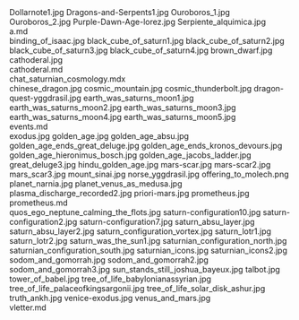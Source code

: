     
<PopImage className="sm:float-right clear-right m-auto sm:m-1 sm:ml-4" src={JPG_Dollarnote1_jpg} alt="Dollarnote1.jpg">
	Dollarnote1.jpg
</PopImage>
<PopImage className="sm:float-left clear-left m-auto sm:m-1 sm:mr-4" src={JPG_Dragons_and_Serpents1_jpg} alt="Dragons-and-Serpents1.jpg">
	Dragons-and-Serpents1.jpg
</PopImage>
<PopImage className="sm:float-right clear-right m-auto sm:m-1 sm:ml-4" src={JPG_Ouroboros_1_jpg} alt="Ouroboros_1.jpg">
	Ouroboros_1.jpg
</PopImage>
<PopImage className="sm:float-left clear-left m-auto sm:m-1 sm:mr-4" src={JPG_Ouroboros_2_jpg} alt="Ouroboros_2.jpg">
	Ouroboros_2.jpg
</PopImage>
<PopImage className="sm:float-right clear-right m-auto sm:m-1 sm:ml-4" src={JPG_Purple_Dawn_Age_lorez_jpg} alt="Purple-Dawn-Age-lorez.jpg">
	Purple-Dawn-Age-lorez.jpg
</PopImage>
<PopImage className="sm:float-left clear-left m-auto sm:m-1 sm:mr-4" src={JPG_Serpiente_alquimica_jpg} alt="Serpiente_alquimica.jpg">
	Serpiente_alquimica.jpg
</PopImage>
<div className="w-full md:max-w-[80rem] float-right italic">
	<MD_a_md />
	a.md
</div>
<PopImage className="sm:float-right clear-right m-auto sm:m-1 sm:ml-4" src={JPG_binding_of_isaac_jpg} alt="binding_of_isaac.jpg">
	binding_of_isaac.jpg
</PopImage>
<PopImage className="sm:float-left clear-left m-auto sm:m-1 sm:mr-4" src={JPG_black_cube_of_saturn1_jpg} alt="black_cube_of_saturn1.jpg">
	black_cube_of_saturn1.jpg
</PopImage>
<PopImage className="sm:float-right clear-right m-auto sm:m-1 sm:ml-4" src={JPG_black_cube_of_saturn2_jpg} alt="black_cube_of_saturn2.jpg">
	black_cube_of_saturn2.jpg
</PopImage>
<PopImage className="sm:float-left clear-left m-auto sm:m-1 sm:mr-4" src={JPG_black_cube_of_saturn3_jpg} alt="black_cube_of_saturn3.jpg">
	black_cube_of_saturn3.jpg
</PopImage>
<PopImage className="sm:float-right clear-right m-auto sm:m-1 sm:ml-4" src={JPG_black_cube_of_saturn4_jpg} alt="black_cube_of_saturn4.jpg">
	black_cube_of_saturn4.jpg
</PopImage>
<PopImage className="sm:float-left clear-left m-auto sm:m-1 sm:mr-4" src={JPG_brown_dwarf_jpg} alt="brown_dwarf.jpg">
	brown_dwarf.jpg
</PopImage>
<PopImage className="sm:float-right clear-right m-auto sm:m-1 sm:ml-4" src={JPG_cathoderal_jpg} alt="cathoderal.jpg">
	cathoderal.jpg
</PopImage>
<div className="w-full md:max-w-[80rem] float-right italic">
	<MD_cathoderal_md />
	cathoderal.md
</div>
<div className="w-full md:max-w-[80rem] float-right italic">
	<MDX_chat_saturnian_cosmology_mdx />
	chat_saturnian_cosmology.mdx
</div>
<PopImage className="sm:float-left clear-left m-auto sm:m-1 sm:mr-4" src={JPG_chinese_dragon_jpg} alt="chinese_dragon.jpg">
	chinese_dragon.jpg
</PopImage>
<PopImage className="sm:float-right clear-right m-auto sm:m-1 sm:ml-4" src={JPG_cosmic_mountain_jpg} alt="cosmic_mountain.jpg">
	cosmic_mountain.jpg
</PopImage>
<PopImage className="sm:float-left clear-left m-auto sm:m-1 sm:mr-4" src={JPG_cosmic_thunderbolt_jpg} alt="cosmic_thunderbolt.jpg">
	cosmic_thunderbolt.jpg
</PopImage>
<PopImage className="sm:float-right clear-right m-auto sm:m-1 sm:ml-4" src={JPG_dragon_quest_yggdrasil_jpg} alt="dragon-quest-yggdrasil.jpg">
	dragon-quest-yggdrasil.jpg
</PopImage>
<PopImage className="sm:float-left clear-left m-auto sm:m-1 sm:mr-4" src={JPG_earth_was_saturns_moon1_jpg} alt="earth_was_saturns_moon1.jpg">
	earth_was_saturns_moon1.jpg
</PopImage>
<PopImage className="sm:float-right clear-right m-auto sm:m-1 sm:ml-4" src={JPG_earth_was_saturns_moon2_jpg} alt="earth_was_saturns_moon2.jpg">
	earth_was_saturns_moon2.jpg
</PopImage>
<PopImage className="sm:float-left clear-left m-auto sm:m-1 sm:mr-4" src={JPG_earth_was_saturns_moon3_jpg} alt="earth_was_saturns_moon3.jpg">
	earth_was_saturns_moon3.jpg
</PopImage>
<PopImage className="sm:float-right clear-right m-auto sm:m-1 sm:ml-4" src={JPG_earth_was_saturns_moon4_jpg} alt="earth_was_saturns_moon4.jpg">
	earth_was_saturns_moon4.jpg
</PopImage>
<PopImage className="sm:float-left clear-left m-auto sm:m-1 sm:mr-4" src={JPG_earth_was_saturns_moon5_jpg} alt="earth_was_saturns_moon5.jpg">
	earth_was_saturns_moon5.jpg
</PopImage>
<div className="w-full md:max-w-[80rem] float-right italic">
	<MD_events_md />
	events.md
</div>
<PopImage className="sm:float-right clear-right m-auto sm:m-1 sm:ml-4" src={JPG_exodus_jpg} alt="exodus.jpg">
	exodus.jpg
</PopImage>
<PopImage className="sm:float-left clear-left m-auto sm:m-1 sm:mr-4" src={JPG_golden_age_jpg} alt="golden_age.jpg">
	golden_age.jpg
</PopImage>
<PopImage className="sm:float-right clear-right m-auto sm:m-1 sm:ml-4" src={JPG_golden_age_absu_jpg} alt="golden_age_absu.jpg">
	golden_age_absu.jpg
</PopImage>
<PopImage className="sm:float-left clear-left m-auto sm:m-1 sm:mr-4" src={JPG_golden_age_ends_great_deluge_jpg} alt="golden_age_ends_great_deluge.jpg">
	golden_age_ends_great_deluge.jpg
</PopImage>
<PopImage className="sm:float-right clear-right m-auto sm:m-1 sm:ml-4" src={JPG_golden_age_ends_kronos_devours_jpg} alt="golden_age_ends_kronos_devours.jpg">
	golden_age_ends_kronos_devours.jpg
</PopImage>
<PopImage className="sm:float-left clear-left m-auto sm:m-1 sm:mr-4" src={JPG_golden_age_hieronimus_bosch_jpg} alt="golden_age_hieronimus_bosch.jpg">
	golden_age_hieronimus_bosch.jpg
</PopImage>
<PopImage className="sm:float-right clear-right m-auto sm:m-1 sm:ml-4" src={JPG_golden_age_jacobs_ladder_jpg} alt="golden_age_jacobs_ladder.jpg">
	golden_age_jacobs_ladder.jpg
</PopImage>
<PopImage className="sm:float-left clear-left m-auto sm:m-1 sm:mr-4" src={JPG_great_deluge3_jpg} alt="great_deluge3.jpg">
	great_deluge3.jpg
</PopImage>
<PopImage className="sm:float-right clear-right m-auto sm:m-1 sm:ml-4" src={JPG_hindu_golden_age_jpg} alt="hindu_golden_age.jpg">
	hindu_golden_age.jpg
</PopImage>
<PopImage className="sm:float-left clear-left m-auto sm:m-1 sm:mr-4" src={JPG_mars_scar_jpg} alt="mars-scar.jpg">
	mars-scar.jpg
</PopImage>
<PopImage className="sm:float-right clear-right m-auto sm:m-1 sm:ml-4" src={JPG_mars_scar2_jpg} alt="mars-scar2.jpg">
	mars-scar2.jpg
</PopImage>
<PopImage className="sm:float-left clear-left m-auto sm:m-1 sm:mr-4" src={JPG_mars_scar3_jpg} alt="mars_scar3.jpg">
	mars_scar3.jpg
</PopImage>
<PopImage className="sm:float-right clear-right m-auto sm:m-1 sm:ml-4" src={JPG_mount_sinai_jpg} alt="mount_sinai.jpg">
	mount_sinai.jpg
</PopImage>
<PopImage className="sm:float-left clear-left m-auto sm:m-1 sm:mr-4" src={JPG_norse_yggdrasil_jpg} alt="norse_yggdrasil.jpg">
	norse_yggdrasil.jpg
</PopImage>
<PopImage className="sm:float-right clear-right m-auto sm:m-1 sm:ml-4" src={PNG_offering_to_molech_png} alt="offering_to_molech.png">
	offering_to_molech.png
</PopImage>
<PopImage className="sm:float-left clear-left m-auto sm:m-1 sm:mr-4" src={JPG_planet_narnia_jpg} alt="planet_narnia.jpg">
	planet_narnia.jpg
</PopImage>
<PopImage className="sm:float-right clear-right m-auto sm:m-1 sm:ml-4" src={JPG_planet_venus_as_medusa_jpg} alt="planet_venus_as_medusa.jpg">
	planet_venus_as_medusa.jpg
</PopImage>
<PopImage className="sm:float-left clear-left m-auto sm:m-1 sm:mr-4" src={JPG_plasma_discharge_recorded2_jpg} alt="plasma_discharge_recorded2.jpg">
	plasma_discharge_recorded2.jpg
</PopImage>
<PopImage className="sm:float-right clear-right m-auto sm:m-1 sm:ml-4" src={JPG_priori_mars_jpg} alt="priori-mars.jpg">
	priori-mars.jpg
</PopImage>
<PopImage className="sm:float-left clear-left m-auto sm:m-1 sm:mr-4" src={JPG_prometheus_jpg} alt="prometheus.jpg">
	prometheus.jpg
</PopImage>
<div className="w-full md:max-w-[80rem] float-right italic">
	<MD_prometheus_md />
	prometheus.md
</div>
<PopImage className="sm:float-right clear-right m-auto sm:m-1 sm:ml-4" src={JPG_quos_ego_neptune_calming_the_flots_jpg} alt="quos_ego_neptune_calming_the_flots.jpg">
	quos_ego_neptune_calming_the_flots.jpg
</PopImage>
<PopImage className="sm:float-left clear-left m-auto sm:m-1 sm:mr-4" src={JPG_saturn_configuration10_jpg} alt="saturn-configuration10.jpg">
	saturn-configuration10.jpg
</PopImage>
<PopImage className="sm:float-right clear-right m-auto sm:m-1 sm:ml-4" src={JPG_saturn_configuration2_jpg} alt="saturn-configuration2.jpg">
	saturn-configuration2.jpg
</PopImage>
<PopImage className="sm:float-left clear-left m-auto sm:m-1 sm:mr-4" src={JPG_saturn_configuration7_jpg} alt="saturn-configuration7.jpg">
	saturn-configuration7.jpg
</PopImage>
<PopImage className="sm:float-right clear-right m-auto sm:m-1 sm:ml-4" src={JPG_saturn_absu_layer_jpg} alt="saturn_absu_layer.jpg">
	saturn_absu_layer.jpg
</PopImage>
<PopImage className="sm:float-left clear-left m-auto sm:m-1 sm:mr-4" src={JPG_saturn_absu_layer2_jpg} alt="saturn_absu_layer2.jpg">
	saturn_absu_layer2.jpg
</PopImage>
<PopImage className="sm:float-right clear-right m-auto sm:m-1 sm:ml-4" src={JPG_saturn_configuration_vortex_jpg} alt="saturn_configuration_vortex.jpg">
	saturn_configuration_vortex.jpg
</PopImage>
<PopImage className="sm:float-left clear-left m-auto sm:m-1 sm:mr-4" src={JPG_saturn_lotr1_jpg} alt="saturn_lotr1.jpg">
	saturn_lotr1.jpg
</PopImage>
<PopImage className="sm:float-right clear-right m-auto sm:m-1 sm:ml-4" src={JPG_saturn_lotr2_jpg} alt="saturn_lotr2.jpg">
	saturn_lotr2.jpg
</PopImage>
<PopImage className="sm:float-left clear-left m-auto sm:m-1 sm:mr-4" src={JPG_saturn_was_the_sun1_jpg} alt="saturn_was_the_sun1.jpg">
	saturn_was_the_sun1.jpg
</PopImage>
<PopImage className="sm:float-right clear-right m-auto sm:m-1 sm:ml-4" src={JPG_saturnian_configuration_north_jpg} alt="saturnian_configuration_north.jpg">
	saturnian_configuration_north.jpg
</PopImage>
<PopImage className="sm:float-left clear-left m-auto sm:m-1 sm:mr-4" src={JPG_saturnian_configuration_south_jpg} alt="saturnian_configuration_south.jpg">
	saturnian_configuration_south.jpg
</PopImage>
<PopImage className="sm:float-right clear-right m-auto sm:m-1 sm:ml-4" src={JPG_saturnian_icons_jpg} alt="saturnian_icons.jpg">
	saturnian_icons.jpg
</PopImage>
<PopImage className="sm:float-left clear-left m-auto sm:m-1 sm:mr-4" src={JPG_saturnian_icons2_jpg} alt="saturnian_icons2.jpg">
	saturnian_icons2.jpg
</PopImage>
<PopImage className="sm:float-right clear-right m-auto sm:m-1 sm:ml-4" src={JPG_sodom_and_gomorrah_jpg} alt="sodom_and_gomorrah.jpg">
	sodom_and_gomorrah.jpg
</PopImage>
<PopImage className="sm:float-left clear-left m-auto sm:m-1 sm:mr-4" src={JPG_sodom_and_gomorrah2_jpg} alt="sodom_and_gomorrah2.jpg">
	sodom_and_gomorrah2.jpg
</PopImage>
<PopImage className="sm:float-right clear-right m-auto sm:m-1 sm:ml-4" src={JPG_sodom_and_gomorrah3_jpg} alt="sodom_and_gomorrah3.jpg">
	sodom_and_gomorrah3.jpg
</PopImage>
<PopImage className="sm:float-left clear-left m-auto sm:m-1 sm:mr-4" src={JPG_sun_stands_still_joshua_bayeux_jpg} alt="sun_stands_still_joshua_bayeux.jpg">
	sun_stands_still_joshua_bayeux.jpg
</PopImage>
<PopImage className="sm:float-right clear-right m-auto sm:m-1 sm:ml-4" src={JPG_talbot_jpg} alt="talbot.jpg">
	talbot.jpg
</PopImage>
<PopImage className="sm:float-left clear-left m-auto sm:m-1 sm:mr-4" src={JPG_tower_of_babel_jpg} alt="tower_of_babel.jpg">
	tower_of_babel.jpg
</PopImage>
<PopImage className="sm:float-right clear-right m-auto sm:m-1 sm:ml-4" src={JPG_tree_of_life_babylonianassyrian_jpg} alt="tree_of_life_babylonianassyrian.jpg">
	tree_of_life_babylonianassyrian.jpg
</PopImage>
<PopImage className="sm:float-left clear-left m-auto sm:m-1 sm:mr-4" src={JPG_tree_of_life_palaceofkingsargonii_jpg} alt="tree_of_life_palaceofkingsargonii.jpg">
	tree_of_life_palaceofkingsargonii.jpg
</PopImage>
<PopImage className="sm:float-right clear-right m-auto sm:m-1 sm:ml-4" src={JPG_tree_of_life_solar_disk_ashur_jpg} alt="tree_of_life_solar_disk_ashur.jpg">
	tree_of_life_solar_disk_ashur.jpg
</PopImage>
<PopImage className="sm:float-left clear-left m-auto sm:m-1 sm:mr-4" src={JPG_truth_ankh_jpg} alt="truth_ankh.jpg">
	truth_ankh.jpg
</PopImage>
<PopImage className="sm:float-right clear-right m-auto sm:m-1 sm:ml-4" src={JPG_venice_exodus_jpg} alt="venice-exodus.jpg">
	venice-exodus.jpg
</PopImage>
<PopImage className="sm:float-left clear-left m-auto sm:m-1 sm:mr-4" src={JPG_venus_and_mars_jpg} alt="venus_and_mars.jpg">
	venus_and_mars.jpg
</PopImage>
<div className="w-full md:max-w-[80rem] float-right italic">
	<MD_vletter_md />
	vletter.md
</div>
